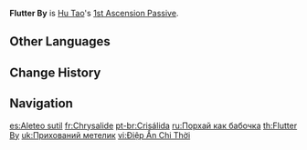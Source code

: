 {{Talent Infobox
|image         = Talent Flutter By.png
|character     = Hu Tao
|type          = 1st Ascension Passive
|info          = When a '''Paramita Papilio''' state activated by [[Guide to Afterlife]] ends, all allies in the party (excluding Hu Tao herself) will have their [[CRIT Rate]] increased by 12% for 8s.
|utility1      = CRIT Rate
|utility2      = Party CRIT Rate
|utility3      = Party
}}
'''Flutter By''' is [[Hu Tao]]'s [[1st Ascension Passive]].

==Other Languages==
{{Other Languages
|en      = Flutter By
|zhs     = 蝶隐之时
|zhs_rm  = Dié Yǐn zhī Shí
|zht     = 蝶隱之時
|zht_rm  = Dié Yǐn zhī Shí
|zh_tl   = 
|ja      = 蝶隠の時
|ja_rm   = Chouin no Toki
|ja_tl   = Moment of Hidden Butterfly
|ko      = 모습을 감춘 나비
|ko_rm   = Moseup-eul Gamchun Nabi
|ko_tl   = Hiding Butterfly
|es      = Aleteo sutil
|es_tl   = Subtle Flutter
|fr      = Chrysalide
|fr_tl   = Chrysalis
|ru      = Порхай как бабочка
|ru_tl   = Flutter Like a Butterfly
|th      = Flutter By
|vi      = Điệp Ẩn Chi Thời
|vi_tl   = 
|de      = Schmetterlingsflügelschlag
|de_tl   = Butterfly Wing Flap
|id      = Flutter By
|pt      = Crisálida
|pt_tl   = 
|tr      = Saklı Kelebek
|tr_tl   = 
|it      = Farfalla nascosta
|it_tl   = Hidden Butterfly
}}

==Change History==
{{Change History|1.3}}

==Navigation==
{{Talent Navbox|Hu Tao}}

[[es:Aleteo sutil]]
[[fr:Chrysalide]]
[[pt-br:Crisálida]]
[[ru:Порхай как бабочка]]
[[th:Flutter By]]
[[uk:Прихований метелик]]
[[vi:Điệp Ẩn Chi Thời]]